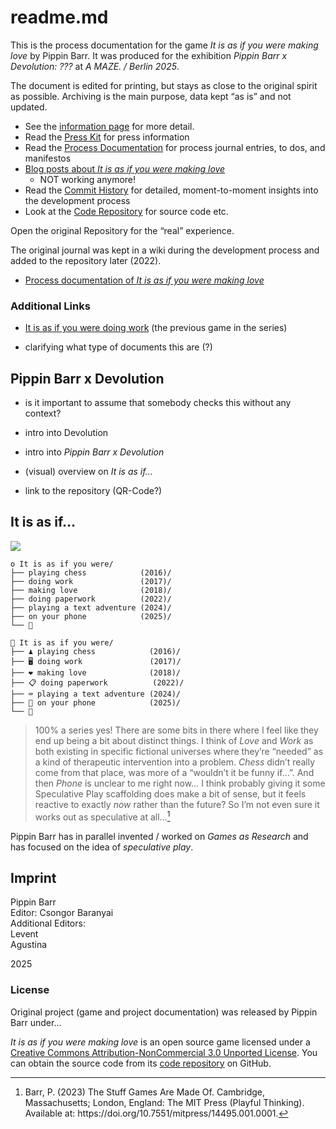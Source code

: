 # readme.md {.unnumbered}

This is the process documentation for the game *It is as if you were making love* by Pippin Barr. It was produced for the exhibition *Pippin Barr x Devolution: ???* at *A MAZE. / Berlin 2025*.

The document is edited for printing, but stays as close to the original spirit as possible. Archiving is the main purpose, data kept "as is" and not updated.

* See the [information page](info/) for more detail.
* Read the [Press Kit](../press) for press information
* Read the [Process Documentation](../process) for process journal entries, to dos, and manifestos
- [Blog posts about _It is as if you were making love_](https://www.pippinbarr.com/search.html?q=%22It%20is%20as%20if%20you%20were%20making%20love%22)
    - NOT working anymore!
* Read the [Commit History](https://github.com/pippinbarr/itisasifyouweremakinglove/commits/master) for detailed, moment-to-moment insights into the development process
* Look at the [Code Repository](https://github.com/pippinbarr/itisasifyouweremakinglove) for source code etc.

Open the original Repository for the "real" experience.

The original journal was kept in a wiki during the development process and added to the repository later (2022).

- [Process documentation of _It is as if you were making love_](https://github.com/pippinbarr/itisasifyouweremakinglove/wiki)

### Additional Links

- [It is as if you were doing work](http://www.pippinbarr.com/games/2017/07/03/it-is-as-if-you-were-doing-work.html) (the previous game in the series)

- clarifying what type of documents this are (?)

## Pippin Barr x Devolution

- is it important to assume that somebody checks this without any context?
- intro into Devolution
- intro into *Pippin Barr x Devolution*

- (visual) overview on *It is as if...*
- link to the repository (QR-Code?)


## It is as if...

![](../sharedContent/timeline_itisasif.png)

```
o It is as if you were/
├── playing chess            (2016)/
├── doing work               (2017)/
├── making love              (2018)/
├── doing paperwork          (2022)/
├── playing a text adventure (2024)/
├── on your phone            (2025)/
└── 🌱
```

```
🌱 It is as if you were/
├── ♟️ playing chess            (2016)/
├── 🖥️ doing work               (2017)/
├── ❤️ making love              (2018)/
├── 📋 doing paperwork          (2022)/
├── ⌨️ playing a text adventure (2024)/
├── 📱 on your phone            (2025)/
└── 🌸
```

> 100% a series yes! There are some bits in there where I feel like they end up being a bit about distinct things. I think of *Love* and *Work* as both existing in specific fictional universes where they're "needed" as a kind of therapeutic intervention into a problem. *Chess* didn't really come from that place, was more of a "wouldn't it be funny if...". And then *Phone* is unclear to me right now... I think probably giving it some Speculative Play scaffolding does make a bit of sense, but it feels reactive to exactly *now* rather than the future? So I'm not even sure it works out as speculative at all...^[Barr, P. (2023) The Stuff Games Are Made Of. Cambridge, Massachusetts; London, England: The MIT Press (Playful Thinking). Available at: https://doi.org/10.7551/mitpress/14495.001.0001.]



Pippin Barr has in parallel invented / worked on *Games as Research* 
and has focused on the idea of *speculative play*.

## Imprint

Pippin Barr  
Editor: Csongor Baranyai  
Additional Editors:  
Levent  
Agustina  

2025

### License

Original project (game and project documentation) was released by Pippin Barr under...

_It is as if you were making love_ is an open source game licensed under a [Creative Commons Attribution-NonCommercial 3.0 Unported License](http://creativecommons.org/licenses/by-nc/3.0/). You can obtain the source code from its [code repository](https://github.com/pippinbarr/itisasifyouweremakinglove) on GitHub.

